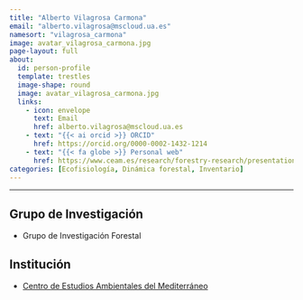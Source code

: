 ```yaml
---
title: "Alberto Vilagrosa Carmona"
email: "alberto.vilagrosa@mscloud.ua.es"  
namesort: "vilagrosa_carmona"
image: avatar_vilagrosa_carmona.jpg
page-layout: full
about: 
  id: person-profile
  template: trestles
  image-shape: round
  image: avatar_vilagrosa_carmona.jpg
  links:
    - icon: envelope
      text: Email
      href: alberto.vilagrosa@mscloud.ua.es
    - text: "{{< ai orcid >}} ORCID"
      href: https://orcid.org/0000-0002-1432-1214
    - text: "{{< fa globe >}} Personal web"
      href: https://www.ceam.es/research/forestry-research/presentation/
categories: [Ecofisiología, Dinámica forestal, Inventario]
---
```

 
<hr>

:::{#person-profile}

## Grupo de Investigación
- Grupo de Investigación Forestal

## Institución
- [Centro de Estudios Ambientales del Mediterráneo](https://www.ceam.es/)

:::
